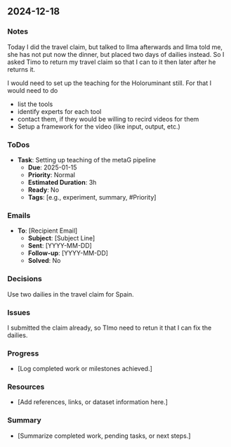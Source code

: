 ## 2024-12-18

### Notes
Today I did the travel claim, but talked to Ilma afterwards and Ilma told me, she has not put now the dinner, but placed
two days of dailies instead. So I asked Timo to return my travel claim so that I can to it then later after he returns it.

I would need to set up the teaching for the Holoruminant still. For that I would need to do

* list the tools
* identify experts for each tool
* contact them, if they would be willing to recird videos for them
* Setup a framework for the video (like input, output, etc.)

### ToDos
- **Task**: Setting up teaching of the metaG pipeline
  - **Due**: 2025-01-15
  - **Priority**: Normal
  - **Estimated Duration**: 3h
  - **Ready**: No
  - **Tags**: [e.g., experiment, summary, #Priority]

### Emails
- **To**: [Recipient Email]
  - **Subject**: [Subject Line]
  - **Sent**: [YYYY-MM-DD]
  - **Follow-up**: [YYYY-MM-DD]
  - **Solved**: No

### Decisions
Use two dailies in the travel claim for Spain.

### Issues
I submitted the claim already, so TImo need to retun it that I can fix the dailies.

### Progress
- [Log completed work or milestones achieved.]

### Resources
- [Add references, links, or dataset information here.]

### Summary
- [Summarize completed work, pending tasks, or next steps.]

